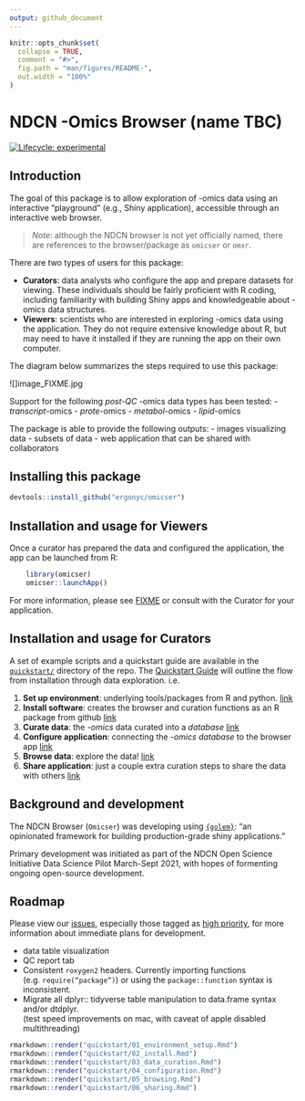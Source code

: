 ```yaml
---
output: github_document
---
```


<!-- README.md is generated from README.Rmd. Please edit that file -->

```r
knitr::opts_chunk$set(
  collapse = TRUE,
  comment = "#>",
  fig.path = "man/figures/README-",
  out.width = "100%"
)
```

# NDCN -Omics Browser (name TBC)

<!-- badges: start -->
[![Lifecycle: experimental](https://img.shields.io/badge/lifecycle-experimental-orange.svg)](https://lifecycle.r-lib.org/articles/stages.html#experimental)
<!-- badges: end -->


## Introduction

The goal of this package is to allow exploration of -omics data using
an interactive "playground" (e.g., Shiny application),
accessible through an interactive web browser.

> *Note*:  although the NDCN browser is not yet officially named, there are references to the browser/package as `omicser` or `omxr`.

There are two types of users for this package:

- **Curators**: data analysts who configure the app and prepare datasets for viewing. These individuals should be fairly proficient with R coding, including familiarity with building Shiny apps and knowledgeable about -omics data structures.
- **Viewers**: scientists who are interested in exploring -omics data using the application. They do not require extensive knowledge about R, but may need to have it installed if they are running the app on their own computer.

The diagram below summarizes the steps required to use this package:

![]image_FIXME.jpg

Support for the following _post-QC_ -omics data types has been tested:
- _transcript_-omics
- _prote_-omics
- _metabol_-omics
- _lipid_-omics

The package is able to provide the following outputs:
- images visualizing data
- subsets of data
- web application that can be shared with collaborators

## Installing this package

```r
devtools::install_github("ergonyc/omicser")
```

## Installation and usage for Viewers

Once a curator has prepared the data and configured the application,
the app can be launched from R:

```r
    library(omicser)
    omicser::launchApp()
```

For more information,
please see [FIXME]()
or consult with the Curator for your application.

## Installation and usage for Curators

A set of example scripts and a quickstart guide are available in the [`quickstart/`](quickstart/) directory of the repo.  The [Quickstart Guide](quickstart/README.md) will outline the flow from installation through data exploration.  i.e.

1. **Set up environment**: underlying tools/packages from R and python. [link](quickstart/01_environment_setup.md)
2. **Install software**: creates the browser and curation functions as an R package from github [link](quickstart/02_install.md)
3. **Curate data**: the _-omics_ data curated into a _database_ [link](quickstart/03_data_curation.md)
4. **Configure application**: connecting the _-omics database_ to the browser app [link](quickstart/04_configuration.md)
5. **Browse data**: explore the data!  [link](quickstart/05_browsing.md)
6. **Share application**: just a couple extra curation steps to share the data with others [link](quickstart/06_sharing.Rmd)

## Background and development

The NDCN Browser (`Omicser`) was developing using [`{golem}`](https://github.com/ThinkR-open/golem): "an opinionated framework for building production-grade shiny applications." 

Primary development was initiated as part of the NDCN Open Science Initiative Data Science Pilot March-Sept 2021, with hopes of formenting ongoing open-source development.

## Roadmap

Please view our [issues](https://github.com/ergonyc/omicser/issues),
especially those tagged as [high priority](https://github.com/ergonyc/omicser/issues?q=is%3Aopen+is%3Aissue+label%3A%22high+priority%22),
for more information about immediate plans for development.

+ data table visualization
+ QC report tab
+ Consistent `roxygen2` headers.  Currently importing functions (e.g. `require(“package”)`) or using the `package::function` syntax is inconsistent.  
+ Migrate all dplyr::  tidyverse table manipulation to data.frame syntax and/or dtdplyr.  
(test speed improvements on mac, with caveat of apple disabled multithreading)


```r
rmarkdown::render("quickstart/01_environment_setup.Rmd")
rmarkdown::render("quickstart/02_install.Rmd")
rmarkdown::render("quickstart/03_data_curation.Rmd")
rmarkdown::render("quickstart/04_configuration.Rmd")
rmarkdown::render("quickstart/05_browsing.Rmd")
rmarkdown::render("quickstart/06_sharing.Rmd")
```



